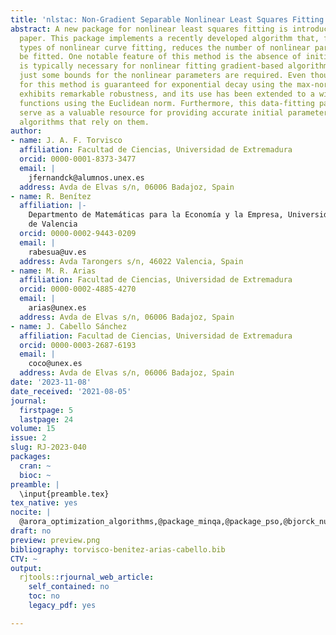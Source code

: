 ```yaml
---
title: 'nlstac: Non-Gradient Separable Nonlinear Least Squares Fitting'
abstract: A new package for nonlinear least squares fitting is introduced in this
  paper. This package implements a recently developed algorithm that, for certain
  types of nonlinear curve fitting, reduces the number of nonlinear parameters to
  be fitted. One notable feature of this method is the absence of initialization which
  is typically necessary for nonlinear fitting gradient-based algorithms. Instead,
  just some bounds for the nonlinear parameters are required. Even though convergence
  for this method is guaranteed for exponential decay using the max-norm, the algorithm
  exhibits remarkable robustness, and its use has been extended to a wide range of
  functions using the Euclidean norm. Furthermore, this data-fitting package can also
  serve as a valuable resource for providing accurate initial parameters to other
  algorithms that rely on them.
author:
- name: J. A. F. Torvisco
  affiliation: Facultad de Ciencias, Universidad de Extremadura
  orcid: 0000-0001-8373-3477
  email: |
    jfernandck@alumnos.unex.es
  address: Avda de Elvas s/n, 06006 Badajoz, Spain
- name: R. Benítez
  affiliation: |-
    Departmento de Matemáticas para la Economía y la Empresa, Universidad
    de Valencia
  orcid: 0000-0002-9443-0209
  email: |
    rabesua@uv.es
  address: Avda Tarongers s/n, 46022 Valencia, Spain
- name: M. R. Arias
  affiliation: Facultad de Ciencias, Universidad de Extremadura
  orcid: 0000-0002-4885-4270
  email: |
    arias@unex.es
  address: Avda de Elvas s/n, 06006 Badajoz, Spain
- name: J. Cabello Sánchez
  affiliation: Facultad de Ciencias, Universidad de Extremadura
  orcid: 0000-0003-2687-6193
  email: |
    coco@unex.es
  address: Avda de Elvas s/n, 06006 Badajoz, Spain
date: '2023-11-08'
date_received: '2021-08-05'
journal:
  firstpage: 5
  lastpage: 24
volume: 15
issue: 2
slug: RJ-2023-040
packages:
  cran: ~
  bioc: ~
preamble: |
  \input{preamble.tex}
tex_native: yes
nocite: |
  @arora_optimization_algorithms,@package_minqa,@package_pso,@bjorck_numerical_methods,@package_psqn,@package_DEoptimR,@package_lbfgs,@package_doParallel,@golub_differentiation,@golub_separable,@package_foreach,@package_TIMP,@package_nlsr,@nocedal_numerical_optization,@package_mosaicData,@R,@rhinehart_nonlinear_regression_modeling,@package_GA,@tac,@package_ABCoptim,@package_ggplot2,@package_spant,@package_GenSA,@example_xu_modeling_a_nonlinear
draft: no
preview: preview.png
bibliography: torvisco-benitez-arias-cabello.bib
CTV: ~
output:
  rjtools::rjournal_web_article:
    self_contained: no
    toc: no
    legacy_pdf: yes

---
```

```{=latex}
\input{RJ-2023-040-src.tex}
```
